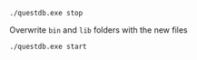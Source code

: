 ```shell
./questdb.exe stop
```

Overwrite `bin` and `lib` folders with the new files

```shell
./questdb.exe start
```
